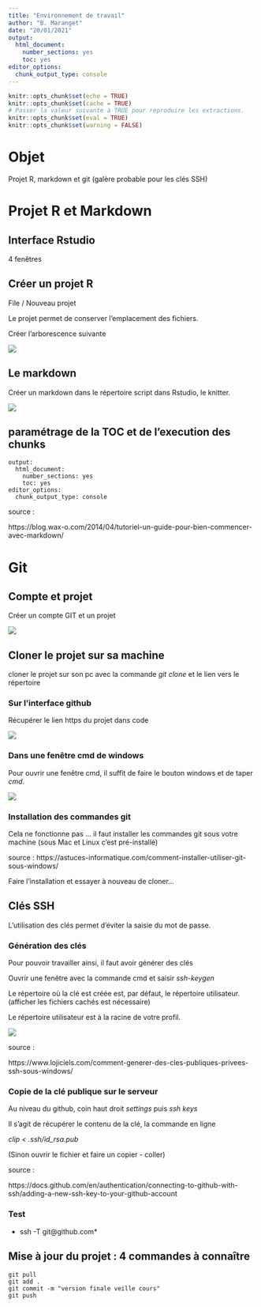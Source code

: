 ```yaml
---
title: "Environnement de travail"
author: "B. Maranget"
date: "20/01/2021"
output: 
  html_document: 
    number_sections: yes
    toc: yes
editor_options: 
  chunk_output_type: console
---
```



```r
knitr::opts_chunk$set(echo = TRUE)
knitr::opts_chunk$set(cache = TRUE)
# Passer la valeur suivante à TRUE pour reproduire les extractions.
knitr::opts_chunk$set(eval = TRUE)
knitr::opts_chunk$set(warning = FALSE)
```

# Objet

Projet R, markdown et git (galère probable pour les clés SSH)

# Projet R et Markdown

## Interface Rstudio

4 fenêtres

## Créer un projet R

File / Nouveau projet

Le projet permet de conserver l'emplacement des fichiers.

Créer l'arborescence suivante

![](img/arbo.png)


## Le markdown

Créer un markdown dans le répertoire script dans Rstudio, le knitter.

![](img/knit.png)

## paramétrage de la TOC et de l'execution des chunks


````
output: 
  html_document: 
    number_sections: yes
    toc: yes
editor_options: 
  chunk_output_type: console
````


source :

https://blog.wax-o.com/2014/04/tutoriel-un-guide-pour-bien-commencer-avec-markdown/






# Git

## Compte et projet

Créer un compte GIT et un projet

![](img/projetGIT.png)

## Cloner le projet sur sa machine

cloner le projet sur son pc avec la commande *git clone* et le lien vers le répertoire


### Sur l'interface github

Récupérer le lien https du projet dans code

![](img/GITclone.png)

### Dans une fenêtre cmd de windows

Pour ouvrir une fenêtre cmd, il suffit de faire le bouton windows et de taper *cmd*.

![](img/GITcloneShell.png)

### Installation des commandes git

Cela ne fonctionne pas ... il faut installer les commandes git sous votre machine (sous Mac et Linux c'est pré-installé)

source : https://astuces-informatique.com/comment-installer-utiliser-git-sous-windows/


Faire l'installation et essayer à nouveau de cloner...

## Clés SSH

L'utilisation des clés permet d'éviter la saisie du mot de passe.

### Génération des clés

Pour pouvoir travailler ainsi, il faut avoir générer des clés

Ouvrir une fenêtre avec la commande cmd et saisir *ssh-keygen*

Le répertoire où la clé est créée est, par défaut, le répertoire utilisateur.
(afficher les fichiers cachés est nécessaire)


Le répertoire utilisateur est à la racine de votre profil.

![](img/gitRepUtilisateur.png)


source :

https://www.lojiciels.com/comment-generer-des-cles-publiques-privees-ssh-sous-windows/


### Copie de la clé publique sur le serveur

Au niveau du github, coin haut droit *settings* puis *ssh keys*

Il s'agit de récupérer le contenu de la clé, la commande en ligne 

*clip < .ssh/id_rsa.pub*


(Sinon ouvrir le fichier et faire un copier - coller)



source :

https://docs.github.com/en/authentication/connecting-to-github-with-ssh/adding-a-new-ssh-key-to-your-github-account


### Test

* ssh -T git@github.com*


## Mise à jour du projet : 4 commandes à connaître


````
git pull
git add .
git commit -m "version finale veille cours"
git push
````

